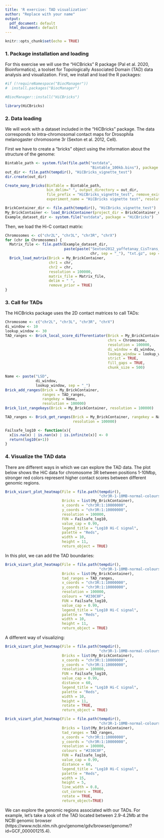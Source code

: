 ```yaml
---
title: 'R exercise: TAD visualization'
author: "Replace with your name"
output:
  pdf_document: default
  html_document: default
---
```


```r
knitr::opts_chunk$set(echo = TRUE)
```

### 1. Package installation and loading

For this exercise we will use the "HiCBricks" R package (Pal et al. 2020, Bioinformatics), a toolset for Topologically Associated Domain (TAD) data analysis and visualization. First, we install and load the R packages:

```r
#if (!requireNamespace("BiocManager"))
#  install.packages("BiocManager")

#BiocManager::install("HiCBricks")

library(HiCBricks)

```

### 2. Data loading

We will work with a dataset included in the "HiCBricks" package. The data corresponds to intra-chromosomal contact maps for Drosophila melanogaster chromosome 3r (Sexton et al. 2012, Cell).

First we have to create a "bricks" object using the information about the structure of the genome:

```r

Bintable_path <- system.file(file.path("extdata",
                                       "Bintable_100kb.bins"), package = "HiCBricks")
out_dir <- file.path(tempdir(), "HiCBricks_vignette_test")
dir.create(out_dir)

Create_many_Bricks(BinTable = Bintable_path, 
                   bin_delim=" ", output_directory = out_dir, 
                   file_prefix = "HiCBricks_vignette_test", remove_existing=TRUE, 
                   experiment_name = "HiCBricks vignette test", resolution = 100000)

BrickContainer_dir <- file.path(tempdir(), "HiCBricks_vignette_test")
My_BrickContainer <- load_BrickContainer(project_dir = BrickContainer_dir)
Example_dataset_dir <- system.file("extdata", package = "HiCBricks")

```

Then, we load the Hi-C contact matrix:

```r
Chromosomes <- c("chr2L", "chr3L", "chr3R", "chrX")
for (chr in Chromosomes) {
  Matrix_file <- file.path(Example_dataset_dir,
                           paste(paste("Sexton2012_yaffetanay_CisTrans_100000_corrected", 
                                       chr, sep = "_"), "txt.gz", sep = "."))
  Brick_load_matrix(Brick = My_BrickContainer,
                    chr1 = chr,
                    chr2 = chr,
                    resolution = 100000,
                    matrix_file = Matrix_file,
                    delim = " ",
                    remove_prior = TRUE)
}
```

### 3. Call for TADs

The HiCBricks package uses the 2D contact matrices to call TADs:

```r
Chromosome <- c("chr2L", "chr3L", "chr3R", "chrX")
di_window <- 10
lookup_window <- 30
TAD_ranges <- Brick_local_score_differentiator(Brick = My_BrickContainer,
                                               chrs = Chromosome,
                                               resolution = 100000,
                                               di_window = di_window,
                                               lookup_window = lookup_window,
                                               strict = TRUE,
                                               fill_gaps = TRUE,
                                               chunk_size = 500)

Name <- paste("LSD",
              di_window,
              lookup_window, sep = "_")
Brick_add_ranges(Brick = My_BrickContainer,
                 ranges = TAD_ranges,
                 rangekey = Name,
                 resolution = 100000)
Brick_list_rangekeys(Brick = My_BrickContainer, resolution = 100000)

TAD_ranges <- Brick_get_ranges(Brick = My_BrickContainer, rangekey = Name,
                               resolution = 100000)

Failsafe_log10 <- function(x){
  x[is.na(x) | is.nan(x) | is.infinite(x)] <- 0
  return(log10(x+1))
}

```

### 4. Visualize the TAD data

There are different ways in which we can explore the TAD data. The plot below shows the HiC data for chromosome 3R between positions 1-10Mbp, stronger red colors represent higher contact scores between different genomic regions.

```r

Brick_vizart_plot_heatmap(File = file.path(tempdir(),
                                           "chr3R-1-10MB-normal-colours-log10-valuecap-99.pdf"),
                          Bricks = list(My_BrickContainer),
                          x_coords = "chr3R:1:10000000",
                          y_coords = "chr3R:1:10000000",
                          resolution = 100000,
                          FUN = Failsafe_log10,
                          value_cap = 0.99,
                          legend_title = "Log10 Hi-C signal",
                          palette = "Reds",
                          width = 10,
                          height = 11,
                          return_object = TRUE)

```

In this plot, we can add the TAD boundaries:

```r

Brick_vizart_plot_heatmap(File = file.path(tempdir(),
                                           "chr3R-1-10MB-normal-colours-log10-rotate-2-tads.pdf"),
                          Bricks = list(My_BrickContainer),
                          tad_ranges = TAD_ranges,
                          x_coords = "chr3R:1:10000000",
                          y_coords = "chr3R:1:10000000",
                          resolution = 100000,
                          colours = "#230C0F",
                          FUN = Failsafe_log10,
                          value_cap = 0.99,
                          legend_title = "Log10 Hi-C signal",
                          palette = "Reds",
                          width = 10,
                          height = 11,
                          return_object = TRUE)
```

A different way of visualizing:

```r

Brick_vizart_plot_heatmap(File = file.path(tempdir(),
                                           "chr3R-1-10MB-normal-colours-log10-rotate.pdf"),
                          Bricks = list(My_BrickContainer),
                          x_coords = "chr3R:1:10000000",
                          y_coords = "chr3R:1:10000000",
                          resolution = 100000,
                          FUN = Failsafe_log10,
                          value_cap = 0.99,
                          distance = 60,
                          legend_title = "Log10 Hi-C signal",
                          palette = "Reds",
                          width = 10,
                          height = 11,
                          rotate = TRUE,
                          return_object = TRUE)

Brick_vizart_plot_heatmap(File = file.path(tempdir(),
                                           "chr3R-1-10MB-normal-colours-log10-rotate-3-tads.pdf"),
                          Bricks = list(My_BrickContainer),
                          tad_ranges = TAD_ranges,
                          x_coords = "chr3R:1:10000000",
                          y_coords = "chr3R:1:10000000",
                          resolution = 100000,
                          colours = "#230C0F",
                          FUN = Failsafe_log10,
                          value_cap = 0.99,
                          distance = 60,
                          legend_title = "Log10 Hi-C signal",
                          palette = "Reds",
                          width = 15,
                          height = 5,
                          line_width = 0.8,
                          cut_corners = TRUE,
                          rotate = TRUE,
                          return_object=TRUE)
```

We can explore the genomic regions associated with our TADs. For example, let's take a look of the TAD located between 2.9-4.2Mb at the NCBI genomic browser (https://www.ncbi.nlm.nih.gov/genome/gdv/browser/genome/?id=GCF_000001215.4).
